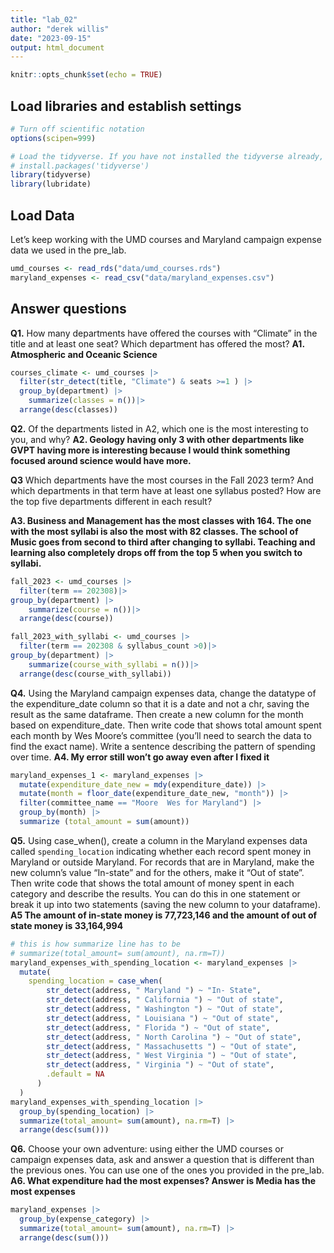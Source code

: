 ```yaml
---
title: "lab_02"
author: "derek willis"
date: "2023-09-15"
output: html_document
---
```


```r
knitr::opts_chunk$set(echo = TRUE)
```

## Load libraries and establish settings

```r
# Turn off scientific notation
options(scipen=999)

# Load the tidyverse. If you have not installed the tidyverse already, remove the # from the next line and run it first.  
# install.packages('tidyverse')
library(tidyverse)
library(lubridate)
```

## Load Data

Let's keep working with the UMD courses and Maryland campaign expense data we used in the pre_lab.

```r
umd_courses <- read_rds("data/umd_courses.rds")
maryland_expenses <- read_csv("data/maryland_expenses.csv")
```

## Answer questions

**Q1.** How many departments have offered the courses with "Climate" in the title and at least one seat? Which department has offered the most? **A1. Atmospheric and Oceanic Science**

```r
courses_climate <- umd_courses |> 
  filter(str_detect(title, "Climate") & seats >=1 ) |>
  group_by(department) |>
    summarize(classes = n())|>
  arrange(desc(classes))

```

**Q2.** Of the departments listed in A2, which one is the most interesting to you, and why? **A2. Geology having only 3 with other departments like GVPT having more is interesting because I would think something focused around science would have more.**

**Q3** Which departments have the most courses in the Fall 2023 term? And which departments in that term have at least one syllabus posted? How are the top five departments different in each result?

**A3. Business and Management has the most classes with 164. The one with the most syllabi is also the most with 82 classes. The school of Music goes from second to third after changing to syllabi. Teaching and learning also completely drops off from the top 5 when you switch to syllabi.**

```r
fall_2023 <- umd_courses |>
  filter(term == 202308)|>
group_by(department) |>
    summarize(course = n())|>
  arrange(desc(course))

fall_2023_with_syllabi <- umd_courses |>
  filter(term == 202308 & syllabus_count >0)|>
group_by(department) |>
    summarize(course_with_syllabi = n())|>
  arrange(desc(course_with_syllabi))

```

**Q4.** Using the Maryland campaign expenses data, change the datatype of the expenditure_date column so that it is a date and not a chr, saving the result as the same dataframe. Then create a new column for the month based on expenditure_date. Then write code that shows total amount spent each month by Wes Moore's committee (you'll need to search the data to find the exact name). Write a sentence describing the pattern of spending over time. **A4. My error still won't go away even after I fixed it**

```r
maryland_expenses_1 <- maryland_expenses |>
  mutate(expenditure_date_new = mdy(expenditure_date)) |>
  mutate(month = floor_date(expenditure_date_new, "month")) |>
  filter(committee_name == "Moore  Wes for Maryland") |>
  group_by(month) |> 
  summarize (total_amount = sum(amount))
```

**Q5.** Using case_when(), create a column in the Maryland expenses data called `spending_location` indicating whether each record spent money in Maryland or outside Maryland. For records that are in Maryland, make the new column's value "In-state" and for the others, make it "Out of state". Then write code that shows the total amount of money spent in each category and describe the results. You can do this in one statement or break it up into two statements (saving the new column to your dataframe). **A5 The amount of in-state money is 77,723,146 and the amount of out of state money is 33,164,994**

```r
# this is how summarize line has to be 
# summarize(total_amount= sum(amount), na.rm=T))
maryland_expenses_with_spending_location <- maryland_expenses |>
  mutate(
    spending_location = case_when(
        str_detect(address, " Maryland ") ~ "In- State",
        str_detect(address, " California ") ~ "Out of state",
        str_detect(address, " Washington ") ~ "Out of state",
        str_detect(address, " Louisiana ") ~ "Out of state",
        str_detect(address, " Florida ") ~ "Out of state",
        str_detect(address, " North Carolina ") ~ "Out of state",
        str_detect(address, " Massachusetts ") ~ "Out of state",
        str_detect(address, " West Virginia ") ~ "Out of state",
        str_detect(address, " Virginia ") ~ "Out of state",
        .default = NA
      )
  )
maryland_expenses_with_spending_location |>
  group_by(spending_location) |>
  summarize(total_amount= sum(amount), na.rm=T) |>
  arrange(desc(sum()))
```

**Q6.** Choose your own adventure: using either the UMD courses or campaign expenses data, ask and answer a question that is different than the previous ones. You can use one of the ones you provided in the pre_lab. **A6. What expenditure had the most expenses? Answer is Media has the most expenses**

```r
maryland_expenses |>
  group_by(expense_category) |>
  summarize(total_amount= sum(amount), na.rm=T) |>
  arrange(desc(sum()))
```
